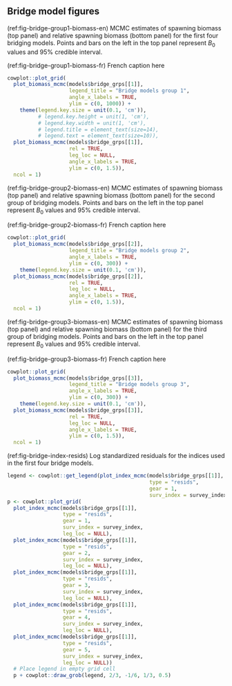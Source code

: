 ## Bridge model figures

(ref:fig-bridge-group1-biomass-en) MCMC estimates of spawning biomass (top panel) and relative spawning biomass (bottom panel) for the first four bridging models. Points and bars on the left in the top panel represent $B_0$ values and 95% credible interval.

(ref:fig-bridge-group1-biomass-fr) French caption here

```r
cowplot::plot_grid(
  plot_biomass_mcmc(models$bridge_grps[[1]],
                    legend_title = "Bridge models group 1",
                    angle_x_labels = TRUE,
                    ylim = c(0, 1000)) +
    theme(legend.key.size = unit(0.1, 'cm')),
          # legend.key.height = unit(1, 'cm'),
          # legend.key.width = unit(1, 'cm'),
          # legend.title = element_text(size=14),
          # legend.text = element_text(size=10)),
  plot_biomass_mcmc(models$bridge_grps[[1]],
                    rel = TRUE,
                    leg_loc = NULL,
                    angle_x_labels = TRUE,
                    ylim = c(0, 1.5)),
  ncol = 1)

```

(ref:fig-bridge-group2-biomass-en) MCMC estimates of spawning biomass (top panel) and relative spawning biomass (bottom panel) for the second group of bridging models. Points and bars on the left in the top panel represent $B_0$ values and 95% credible interval.

(ref:fig-bridge-group2-biomass-fr) French caption here

```r
cowplot::plot_grid(
  plot_biomass_mcmc(models$bridge_grps[[2]],
                    legend_title = "Bridge models group 2",
                    angle_x_labels = TRUE,
                    ylim = c(0, 300)) +
    theme(legend.key.size = unit(0.1, 'cm')),
  plot_biomass_mcmc(models$bridge_grps[[2]],
                    rel = TRUE,
                    leg_loc = NULL,
                    angle_x_labels = TRUE,
                    ylim = c(0, 1.5)),
  ncol = 1)

```

(ref:fig-bridge-group3-biomass-en) MCMC estimates of spawning biomass (top panel) and relative spawning biomass (bottom panel) for the third group of bridging models. Points and bars on the left in the top panel represent $B_0$ values and 95% credible interval.

(ref:fig-bridge-group3-biomass-fr) French caption here

```r
cowplot::plot_grid(
  plot_biomass_mcmc(models$bridge_grps[[3]],
                    legend_title = "Bridge models group 3",
                    angle_x_labels = TRUE,
                    ylim = c(0, 300)) +
    theme(legend.key.size = unit(0.1, 'cm')),
  plot_biomass_mcmc(models$bridge_grps[[3]],
                    rel = TRUE,
                    leg_loc = NULL,
                    angle_x_labels = TRUE,
                    ylim = c(0, 1.5)),
  ncol = 1)

```










<!-- (ref:fig-bridge-index-fits-en) Maximum Posterior Density (MPD) index fits. The black points with bars represent the index data points and CVs as calculated using the bootstrapping method included in the GFBioSQL database. The lines representing the fits are just connecting the point estimates and they are not meant to represent data between the points. They are a visual aid only. -->

<!-- (ref:fig-bridge-index-fits-fr) French caption here -->

<!-- ```{r bridge-index-fits, fig.cap = ifelse(fr(), "(ref:fig-bridge-index-fits-fr)", "(ref:fig-bridge-index-fits-en)"), out.width = "100%" , fig.pos = "H"} -->
<!-- plot_index_mcmc(models$bridge_grps[[mdl_grp]], -->
<!--                 surv_index = survey_index, -->
<!--                 legend_title = "Bridge models", -->
<!--                 leg_loc = "facet") -->
<!-- ``` -->











(ref:fig-bridge-index-resids) Log standardized residuals for the indices used in the first four bridge models.

```r
legend <- cowplot::get_legend(plot_index_mcmc(models$bridge_grps[[1]],
                                              type = "resids",
                                              gear = 1,
                                              surv_index = survey_index))
p <- cowplot::plot_grid(
  plot_index_mcmc(models$bridge_grps[[1]],
                  type = "resids",
                  gear = 1,
                  surv_index = survey_index,
                  leg_loc = NULL),
  plot_index_mcmc(models$bridge_grps[[1]],
                  type = "resids",
                  gear = 2,
                  surv_index = survey_index,
                  leg_loc = NULL),
  plot_index_mcmc(models$bridge_grps[[1]],
                  type = "resids",
                  gear = 3,
                  surv_index = survey_index,
                  leg_loc = NULL),
  plot_index_mcmc(models$bridge_grps[[1]],
                  type = "resids",
                  gear = 4,
                  surv_index = survey_index,
                  leg_loc = NULL),
  plot_index_mcmc(models$bridge_grps[[1]],
                  type = "resids",
                  gear = 5,
                  surv_index = survey_index,
                  leg_loc = NULL))
  # Place legend in empty grid cell
  p + cowplot::draw_grob(legend, 2/3, -1/6, 1/3, 0.5)
```

\clearpage
